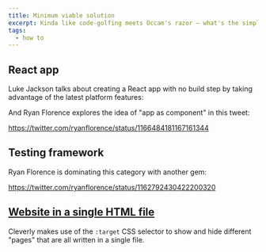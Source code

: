 ```yaml
---
title: Minimum viable solution
excerpt: Kinda like code-golfing meets Occam's razor — what's the simplest and most naive solution to a given problem?
tags:
  - how to
---
```


## React app

Luke Jackson talks about creating a React app with no build step by taking advantage of the latest platform features:

<Bookmark url='https://formidable.com/blog/2019/no-build-step' />

And Ryan Florence explores the idea of "app as component" in this tweet:

https://twitter.com/ryanflorence/status/1166484181167161344

## Testing framework

Ryan Florence is dominating this category with another gem:

https://twitter.com/ryanflorence/status/1162792430422200320

## [Website in a single HTML file](https://john-doe.neocities.org)

Cleverly makes use of the `:target` CSS selector to show and hide different "pages" that are all written in a single file. 

<Bookmark url='https://css-tricks.com/a-whole-website-in-a-single-html-file/' />